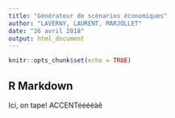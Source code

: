 ```yaml
---
title: "Générateur de scénarios économiques"
author: "LAVERNY, LAURENT, MARJOLLET"
date: "26 avril 2018"
output: html_document
---
```


```r
knitr::opts_chunk$set(echo = TRUE)
```

## R Markdown

Ici, on tape! ACCENTééééàê
